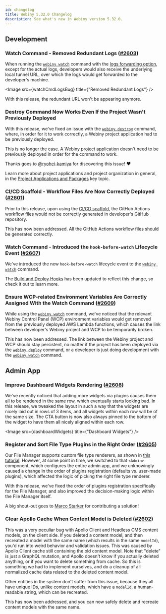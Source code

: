 ```yaml
---
id: changelog
title: Webiny 5.32.0 Changelog
description: See what's new in Webiny version 5.32.0.
---
```



## Development

### Watch Command - Removed Redundant Logs ([#2603](https://github.com/webiny/webiny-js/pull/2603))

When running the [`webiny watch`](/docs/{version}/core-development-concepts/basics/watch-command) command with the [logs forwarding option](/docs/{version}/core-development-concepts/basics/watch-command#enabling-logs-forwarding), except for the actual logs, developers would also receive the underlying local tunnel URL, over which the logs would get forwarded to the developer's machine.

<Image src={watchCmdLogsBug} title={"Removed Redundant Logs"} />

With this release, the redundant URL won't be appearing anymore.

### Destroy Command Now Works Even If the Project Wasn't Previously Deployed

With this release, we've fixed an issue with the [`webiny destroy`](/docs/{version}/infrastructure/basics/destroy-cloud-infrastructure) command, where, in order for it to work correctly, a Webiny project application had to be previously deployed.

This is no longer the case. A Webiny project application doesn't need to be previously deployed in order for the command to work.

Thanks goes to [@ryohei-kamiya](https://github.com/ryohei-kamiya) for discovering this issue! ❤️

<Alert type="info" title="Project Applications">

Learn more about project applications and project organization in general, in the [Project Applications and Packages](../../core-development-concepts/project-organization/project-applications-and-packages) key topic.

</Alert>

### CI/CD Scaffold - Workflow Files Are Now Correctly Deployed ([#2601](https://github.com/webiny/webiny-js/pull/2601))

Prior to this release, upon using the [CI/CD scaffold](/docs/{version}/core-development-concepts/ci-cd/setup), the GitHub Actions workflow files would not be correctly generated in developer's GitHub repository.

This has now been addressed. All the GitHub Actions workflow files should be generated correctly.

### Watch Command - Introduced the `hook-before-watch` Lifecycle Event ([#2607](https://github.com/webiny/webiny-js/pull/2607))

We've introduced the new `hook-before-watch` lifecycle event to the [`webiny watch`](/docs/{version}/core-development-concepts/basics/watch-command) command.

The [Build and Deploy Hooks](/docs/{version}/infrastructure/basics/build-and-deploy-hooks) has been updated to reflect this change, so check it out to learn more.

### Ensure WCP-related Environment Variables Are Correctly Assigned With the Watch Command ([#2609](https://github.com/webiny/webiny-js/pull/2609))

While using the [`webiny watch`](/docs/{version}/core-development-concepts/basics/watch-command) command, we've noticed that the relevant Webiny Control Panel (WCP) environment variables would get removed from the previously deployed AWS Lambda functions, which causes the link between developer's Webiny project and WCP to be temporarily broken.

This has now been addressed. The link between the Webiny project and WCP should stay persistent, no matter if the project has been deployed via the [`webiny deploy`](/docs/{version}/core-development-concepts/basics/project-deployment) command, or a developer is just doing development with the [`webiny watch`](/docs/{version}/core-development-concepts/basics/watch-command) command.

## Admin App

### Improve Dashboard Widgets Rendering ([#2608](https://github.com/webiny/webiny-js/pull/2608))

We've recently noticed that adding more widgets via plugins causes them all to be rendered in the same row, which eventually starts looking bad. In this release, we tweaked the layout in such a way that the widgets are nicely laid out in rows of 3 items, and all widgets within each row will be of the same size. The CTA button is now also always pinned to the bottom of the widget to have them all nicely aligned within each row.

<Image src={dashboardWidgets} title={"Dashboard Widgets"} />

### Register and Sort File Type Plugins in the Right Order ([#2605](https://github.com/webiny/webiny-js/pull/2605))

Our File Manager supports custom file type renderers, as shown in [this tutorial](/docs/file-manager/extending/create-a-file-type-plugin). However, at some point in time, we switched to that `<Admin>` component, which configures the entire admin app, and we unknowingly caused a change in the order of plugins registration (defaults vs. user-made plugins), which affected the logic of picking the right file type renderer.

With this release, we've fixed the order of plugins registration specifically for the File Manager, and also improved the decision-making logic within the File Manager itself.

A big shout-out goes to [Marco Starker](https://github.com/DasRed) for contributing a solution!

### Clear Apollo Cache When Content Model is Deleted ([#2602](https://github.com/webiny/webiny-js/pull/2602))

This was a very peculiar bug with Apollo Client and Headless CMS content models, on the client side. If you deleted a content model, and then recreated a model with the same name (which results in the same `modelId`), you'd run into weird behavior and validation issues. This was caused by Apollo Client cache still containing the old content model. Note that "delete" is just a GraphQL mutation, and Apollo doesn't know if you actually deleted anything, or if you want to delete something from cache. So this is something we had to implement ourselves, and do a cleanup of all normalized cache data related to the deleted content model.

Other entities in the system don't suffer from this issue, because they all have unique IDs, unlike content models, which have a `modelId`, a human-readable string, which can be recreated.

This has now been addressed, and you can now safely delete and recreate content models with the same name.
